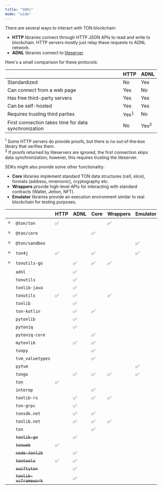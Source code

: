 ```yaml
---
title: "SDKs"
mode: "wide"
---
```


There are several ways to interact with TON blockchain:

- **HTTP** libraries connect through HTTP JSON APIs to read and write to blockchain. HTTP servers mostly just relay these requests to ADNL network.
- **ADNL** libraries connect to [liteserver](/ecosystem/node/overview).

Here's a small comparison for these protocols:

|                                                      | HTTP            | ADNL            |
| ---------------------------------------------------- | --------------- | --------------- |
| Standardized                                         | No              | Yes             |
| Can connect from a web page                          | Yes             | No              |
| Has free third-party servers                         | Yes             | Yes             |
| Can be self-hosted                                   | Yes             | Yes             |
| Requires trusting third parties                      | Yes<sup>1</sup> | No              |
| First connection takes time for data synchronization | No              | Yes<sup>2</sup> |

<sup>1</sup> Some HTTP servers do provide proofs, but there is no out‑of‑the‑box library that verifies them. <br />
<sup>2</sup> If proofs returned by liteservers are ignored, the first connection skips data synchronization; however, this requires trusting the liteserver.

SDKs might also provide some other functionality:

- **Core** libraries implement standard TON data structures (cell, slice), formats (address, mnemonic), cryptography etc.
- **Wrappers** provide high-level APIs for interacting with standard contracts (Wallet, Jetton, NFT).
- **Emulator** libraries provide an execution environment similar to real blockchain for testing purposes.

|   |                          | HTTP | ADNL | Core | Wrappers | Emulator | Language   |                                                                  |                                                                                    |                                    |
| - | ------------------------ | ---- | ---- | ---- | -------- | -------- | ---------- | ---------------------------------------------------------------- | ---------------------------------------------------------------------------------- | ---------------------------------- |
| ⭐ | `@ton/ton`               | ✅    |      |      | ✅        |          | TypeScript | [Code](https://github.com/ton-org/ton)                           |                                                                                    | [Chat](https://t.me/tondev_eng)    |
| ⭐ | `@ton/core`              |      |      | ✅    |          |          | TypeScript | [Code](https://github.com/ton-org/ton-core)                      | [Docs](https://ton-org.github.io/ton-core/)                                        |                                    |
| ⭐ | `@ton/sandbox`           |      |      |      |          | ✅        | TypeScript | [Code](https://github.com/ton-org/sandbox)                       |                                                                                    |                                    |
| ⭐ | `ton4j`                  | ✅    |      | ✅    |          | ✅        | Java       | [Code](https://github.com/neodix42/ton4j)                        |                                                                                    | [Chat](https://t.me/ton4java)      |
| ⭐ | `tonutils-go`            |      | ✅    | ✅    | ✅        |          | Go         | [Code](https://github.com/xssnick/tonutils-go)                   |                                                                                    | [Chat](https://t.me/tonutils)      |
|   | `adnl`                   |      | ✅    |      |          |          | TypeScript | [Code](https://github.com/tonkite/adnl)                          |                                                                                    |                                    |
|   | `tonutils`               |      | ✅    |      |          |          | TypeScript | [Code](https://github.com/thekiba/tonutils)                      |                                                                                    |                                    |
|   | `tonlib-java`            |      | ✅    |      |          |          | Java       | [Code](https://github.com/ton-blockchain/tonlib-java)            |                                                                                    |                                    |
|   | `tonutils`               | ✅    | ✅    |      | ✅        |          | Python     | [Code](https://github.com/nessshon/tonutils)                     | [Docs](https://tonutils.ness.su/)                                                  | [Chat](https://t.me/pythonnton)    |
|   | `tonlib`                 |      | ✅    |      |          |          | C++        | [Code](https://github.com/ton-blockchain/ton/tree/master/tonlib) | [Docs](https://github.com/ton-blockchain/ton/tree/master/example/cpp)              |                                    |
|   | `ton-kotlin`             |      | ✅    | ✅    |          |          | Kotlin     | [Code](https://github.com/ton-community/ton-kotlin)              | [Docs](https://github.com/ton-blockchain/ton-kotlin/wiki/TON-Kotlin-documentation) |                                    |
|   | `pytonlib`               |      | ✅    |      |          |          | Python     | [Code](https://github.com/toncenter/pytonlib)                    |                                                                                    |                                    |
|   | `pytoniq`                |      | ✅    |      |          |          | Python     | [Code](https://github.com/yungwine/pytoniq)                      | [Docs](https://yungwine.gitbook.io/pytoniq-doc/)                                   | [Chat](https://t.me/pythonnton)    |
|   | `pytoniq-core`           |      |      | ✅    |          |          | Python     | [Code](https://github.com/yungwine/pytoniq-core)                 | [Docs](https://yungwine.gitbook.io/pytoniq-doc/)                                   | [Chat](https://t.me/pythonnton)    |
|   | `mytonlib`               |      | ✅    | ✅    |          |          | Python     | [Code](https://github.com/igroman787/mytonlib)                   |                                                                                    |                                    |
|   | `tonpy`                  |      |      | ✅    |          |          | Python     | [Code](https://github.com/disintar/tonpy)                        | [Docs](https://tonpy.dton.io/)                                                     |                                    |
|   | `tvm_valuetypes`         |      |      | ✅    |          |          | Python     | [Code](https://github.com/toncenter/tvm_valuetypes)              |                                                                                    |                                    |
|   | `pytvm`                  |      |      |      |          | ✅        | Python     | [Code](https://github.com/yungwine/pytvm)                        |                                                                                    |                                    |
|   | `tongo`                  |      | ✅    | ✅    | ✅        | ✅        | Go         | [Code](https://github.com/tonkeeper/tongo)                       |                                                                                    |                                    |
|   | `ton`                    | ✅    |      |      |          |          | PHP        | [Code](https://github.com/olifanton/ton)                         |                                                                                    |                                    |
|   | `interop`                |      |      | ✅    |          |          | PHP        | [Code](https://github.com/olifanton/interop)                     |                                                                                    |                                    |
|   | `tonlib-rs`              |      | ✅    | ✅    | ✅        |          | Rust       | [Code](https://github.com/ston-fi/tonlib-rs)                     |                                                                                    |                                    |
|   | `ton-grpc`               |      | ✅    |      |          |          | Rust       | [Code](https://github.com/getgems-io/ton-grpc)                   |                                                                                    |                                    |
|   | `tonsdk.net`             |      | ✅    | ✅    |          |          | C#         | [Code](https://github.com/continuation-team/TonSdk.NET)          |                                                                                    | [Chat](https://t.me/cont_team/104) |
|   | `tonlib.net`             |      | ✅    | ✅    | ✅        |          | C#         | [Code](https://github.com/justdmitry/TonLib.NET)                 |                                                                                    |                                    |
|   | `ton`                    |      |      | ✅    |          |          | Elixir     | [Code](https://github.com/ayrat555/ton)                          |                                                                                    |                                    |
|   | ~~`tonlib-go`~~          |      | ✅    |      |          |          | Go         | [Code](https://github.com/ton-blockchain/tonlib-go)              |                                                                                    |                                    |
|   | ~~`tonweb`~~             | ✅    |      |      |          |          | JavaScript | [Code](https://github.com/toncenter/tonweb)                      |                                                                                    |                                    |
|   | ~~`node-tonlib`~~        |      | ✅    |      |          |          | JavaScript | [Code](https://github.com/labraburn/node-tonlib)                 |                                                                                    |                                    |
|   | ~~`tontools`~~           | ✅    | ✅    |      |          |          | Python     | [Code](https://github.com/yungwine/TonTools)                     |                                                                                    |                                    |
|   | ~~`swiftyton`~~          |      | ✅    |      |          |          | Swift      | [Code](https://github.com/labraburn/SwiftyTON)                   |                                                                                    |                                    |
|   | ~~`tonlib-xcframework`~~ |      | ✅    |      |          |          | Swift      | [Code](https://github.com/labraburn/tonlib-xcframework)          |                                                                                    |                                    |
